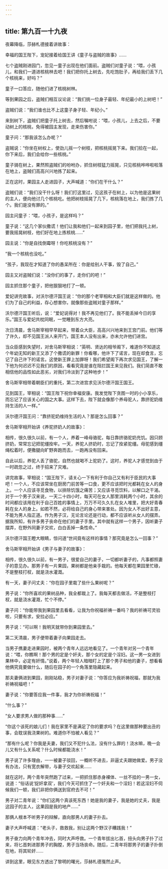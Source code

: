```yaml
---
---
---
```

title: 第九百一十九夜
---






夜幕降临，莎赫札德接着讲故事：





幸福的国王陛下，宠妃接着给国王讲《童子与盗贼的故事》……

七个盗贼刚进园门，忽见一童子出现在他们面前。盗贼们对童子说：“喂，小孩儿，和我们一道进核桃林去吧！我们把你托上树去，先吃饱肚子，再给我们丢下几个核桃来，好吗？”

童子一口答应，随他们进了核桃树林。

等到果园之后，盗贼们相互议论说：“我们挑一位身子最轻、年纪最小的上树吧！”

盗贼们说：“我们谁也比不上这童子身子轻、年纪小。”

来到树下，盗贼们把童子托上树去，然后嘱咐说：“喂，小孩儿，上去之后，不要动树上的核桃，免得被园主发现，走来伤害你。”

童子问：“那我该怎么办呢？”

盗贼说：“你坐在树权上，使劲儿摇一个树枝，把核桃摇晃下来。我们拾在一起，你下来后，我们会给你一些核桃。”

童子骑在树上，果然照盗贼们的吩咐办，抓住树枝猛力摇晃，只见核桃哗哗啦啦落在地上，盗贼们高高兴兴地拣了起来。

正在这时，果园主人走进园子，大声喊道：“你们在干什么？”

盗贼们说：“我们没干什么呀！我们打这里过，见这孩子在树上，以为他是这果树的主人，便向他讨几个核桃吃。他把树枝摇晃了几下，核桃落在地上，我们拣了几个。我们是没有罪的。”

园主问童子：“喂，小孩子，是这样吗？”

童子说：“这几个家伙撒谎！他们让我和他们一起来到园子里，他们把我托上树，要我摇晃树枝，他们好在地上拣核桃……”

园主说：“你是自找倒霉呀！你吃核桃没有？”

“我一个核桃也没吃。”

“孩子，我现在才知道了你的愚呆所在：你是给别人干事，毁了自己。”

园主又对盗贼们说：“没你们的事了，走你们的吧！”

园主抓住那个童子，把他狠狠地打了一顿。

爱妃讲完故事，对沃尔德汗国王说：“你的那个老宰相和大臣们就是这样做的。他们为了自己的利益，存心想害你，就像那些盗贼对童子那样。”

沃尔德汗国王听后，说：“爱妃说得对！我不再见他们了。我不能丢掉今日的享乐。”国王与爱妃共枕同眠，一觉睡到东方大亮。

次日清晨，舍马斯宰相早早起来，带着众大臣，高高兴兴地来到王宫门前。他们等了许久，却不见国王派人来开门，国王本人没有出来，亦未允许他们进宫。

当众臣感到失望时，对舍马斯宰相说：“英明、贤达的相爷阁下，难道你不知道这个年幼无知的新王又添了个撒谎的新罪！你看哪，他许下了诺言，现在却食言，忘记了自己许下的诺言。这使新王罪上加罪呀！我们希望阁下再次求见国王，了解一下他为何迟迟不见我们的原因，看看究竟是谁在阻拦国王来见我们。我们简直不敢相信他的品性如此恶劣，对我们冷淡到了这种地步！”

舍马斯宰相带着朝臣们的重托，第二次进宫求见沃尔德汗国王国王。

见到国王，宰相说：“国王陛下祝你幸福安康。我发觉陛下贪图一时的小小享乐，而忘记了应该关心的国之大事。这样下去，陛下就会像那个养母驼人，靠挤驼奶维持生活的人一样。”

沃尔德汗国王问：“靠挤驼奶维持生活的人？那是怎么回事？”





舍马斯宰相开始讲《养驼挤奶人的故事》：

相传，很久很久以前，有一个人，养着一峰母骆驼，每日靠挤骆驼奶充饥。因只顾挤奶，常常忘记把驼缰拴牢。一天，养驼人挤奶时，忘记了拴紧驼缰。母驼感到缰绳松着时，便撒腿向旷野奔跑而去，一跑再没有回来。

自此以后，养驼人丢了骆驼，自然也就喝不上驼奶了。这时，养驼人才感觉到由于一时疏忽之过，终于招来了灾难。

讲完故事，宰相说：“国王陛下，请关心一下有利于你自己又有利于臣民的大事吧！一个人，不应该常坐在厨房门前苦等一口食，更不应该把时光都耗在女人的身上。一个人应该寻觅食物，以排除饥饿之痛苦；又应该寻觅饮料，以解口之干渴。对于一个男子汉来说，一天二十四小时，每天可在女人那里消耗两个小时，其余的时间都应该用在利于自己百姓的事情上，万万不可久久扎在女人堆里，把大好青春耗在女人的身上。如若不然，必将给自己的身心带来害处。因为女人不出好主意，不能为男人指正道。作为男子汉，无论言论还是行动，都不应该听从女人的摆弄。据我所知，有许多男子丧命在他们的妻子手里。其中就有这样一个男子，因听妻子摆弄，在野外同妻子交欢，白白丢掉一条性命。”

沃尔德汗国王瞪大眼睛，惊问道“世间竟有这样的事情？那究竟是怎么一回事？”





舍马斯宰相开始讲《男子与妻子的故事》：

相传，很久很久以前，有一男子，很爱自己的妻子，一切都听妻子的，凡事都照妻子的意见办。那男子有一片果园，果树都是他亲手栽的。他每天都在果园里忙碌，不是整枝打杈，就是浇水灌溉。

有一天，妻子问丈夫：“你在园子里栽了些什么果树呢？”

男子说：“你所喜欢的果树品种，我全都栽上了。我每天都去做活，不是整枝打杈，就是浇水灌溉，忙个不停。”

妻子问：“你能带我到果园里去看看，让我为你祝福祈祷一番吗？我的祈祷可灵验啦，只要有求，安拉必应。”

男子说：“可以啊！我明天就带你到果园里去。”

第二天清晨，男子便带着妻子向果园走去。

当男子携妻走进果园时，被两个青年人远远地看见了。一个青年对另一个青年说：“喂，你瞧啊！那个男的定是个奸夫，那个女的定是个淫妇。这一男一女进到果林中，必定有奸情。”说着，两个年轻人暗暗盯上了那个男子和他的妻子，想看看他俩究竟要做什么，随后在园子的一个角落里隐藏起来。

那夫妻俩进到果园，刚刚站稳，男子对妻子说：“你答应为我祈祷祝福，那就为我祈祷祝福吧！”

妻子说：“你要答应我一件事，我才为你祈祷祝福！”

“什么事？”

“女人要求男人做的那种事……”

“你这个该死的娘儿们！我在家里不是满足了你的要求吗？在这里做那种要出丑的事，会耽误我浇果树的。难道你不怕被人看见？”

“那有什么呢？你我是夫妻，我们又不犯什么法，没有什么罪的！浇水嘛，晚一会儿又有什么关系呢？什么时候都能浇水！”

男子说了许多理由，一一被妻子驳回，一概听不进去，非逼丈夫跟她做爱。男子没有办法，只有宽衣解带，与妻子交欢起来……

就在这时，两个青年突然跑了过来，一把抓住那赤身裸体、一丝不挂的一男一女，说道：“俗话说‘捉奸拿双’，我们今天可抓住了一个奸夫和一个淫妇！若这淫妇不伺候我们一顿，我们非把你俩送到官府去不可！”

男子对二青年说：“你们这两个真该死东西！她是我的妻子，我是她的丈夫，我是这园子的主人，这果园是我的地产……”

那俩人根本不听男子的辩解，直向那男人的妻子扑去。

妻子大声呼喊道：“老头子，救救我，别让这两个野汉子糟践我！”

男子奋力向两个青年冲去，同时大声呼救。一个青年拔出匕首，扭头向男子扑了过来，将匕首刺进那男子的胸膛，男子当场丧命。随后，二青年将那男子的妻子扑倒在地，将其轮奸……





讲到这里，眼见东方透出了黎明的曙光，莎赫札德戛然止声。
